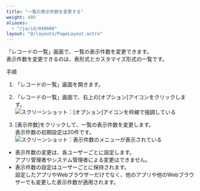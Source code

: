 ```yaml
---
title: "一覧の表示件数を変更する"
weight: 400
aliases:
  - "/ja/id/040608"
layout: "@/layouts/PageLayout.astro"
---
```




「レコードの一覧」画面で、一覧の表示件数を変更できます。  
表示件数を変更できるのは、表形式とカスタマイズ形式の一覧です。

<Heading id="view_display_view">手順</Heading>

1. 「レコードの一覧」画面を開きます。

1. 「レコードの一覧」画面で、右上の[オプション]アイコンをクリックします。  
   <Img src="/k/kintone/img-ja/display_view_01.png" alt="スクリーンショット：[オプション]アイコンを枠線で強調している" />

1. [表示件数]をクリックして、一覧の表示件数を変更します。  
  表示件数の初期設定は20件です。
   <Img src="/k/kintone/img-ja/display_view_02.png" alt="スクリーンショット：表示件数のメニューが表示されている" />

<Note>

* 表示件数の変更は、各ユーザーごとに設定します。  
  アプリ管理者や<Kintone />システム管理者による変更はできません。
* 表示件数の設定はユーザーごとに保持されます。  
  設定したアプリやWebブラウザーだけでなく、他のアプリや他のWebブラウザーでも変更した表示件数が適用されます。

</Note>
